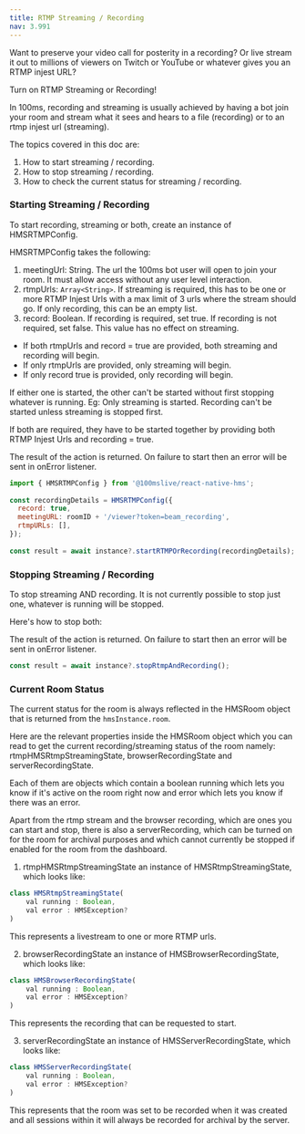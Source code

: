 ```yaml
---
title: RTMP Streaming / Recording
nav: 3.991
---
```


Want to preserve your video call for posterity in a recording? Or live stream it out to millions of viewers on Twitch or YouTube or whatever gives you an RTMP injest URL?

Turn on RTMP Streaming or Recording!

In 100ms, recording and streaming is usually achieved by having a bot join your room and stream what it sees and hears to a file (recording) or to an rtmp injest url (streaming).

The topics covered in this doc are:

1. How to start streaming / recording.
2. How to stop streaming / recording.
3. How to check the current status for streaming / recording.

### Starting Streaming / Recording


To start recording, streaming or both, create an instance of HMSRTMPConfig.

HMSRTMPConfig takes the following:

1. meetingUrl: String. The url the 100ms bot user will open to join your room. It must allow access without any user level interaction.
2. rtmpUrls: `Array<String>`. If streaming is required, this has to be one or more RTMP Injest Urls with a max limit of 3 urls where the stream should go. If only recording, this can be an empty list.
3. record: Boolean. If recording is required, set true. If recording is not required, set false. This value has no effect on streaming.

* If both rtmpUrls and record = true are provided, both streaming and recording will begin.
* If only rtmpUrls are provided, only streaming will begin.
* If only record true is provided, only recording will begin.

If either one is started, the other can't be started without first stopping whatever is running. Eg: Only streaming is started. Recording can't be started unless streaming is stopped first.

If both are required, they have to be started together by providing both RTMP Injest Urls and recording = true.

The result of the action is returned. On failure to start then an error will be sent in onError listener.

```js
import { HMSRTMPConfig } from '@100mslive/react-native-hms';
  
const recordingDetails = HMSRTMPConfig({
  record: true,
  meetingURL: roomID + '/viewer?token=beam_recording',
  rtmpURLs: [],
});
  
const result = await instance?.startRTMPOrRecording(recordingDetails);
```


### Stopping Streaming / Recording


To stop streaming AND recording. It is not currently possible to stop just one, whatever is running will be stopped.

Here's how to stop both:

The result of the action is returned. On failure to start then an error will be sent in onError listener.
  


```js
const result = await instance?.stopRtmpAndRecording();
```


### Current Room Status

The current status for the room is always reflected in the HMSRoom object that is returned from the `hmsInstance.room`.

Here are the relevant properties inside the HMSRoom object which you can read to get the current recording/streaming status of the room namely: rtmpHMSRtmpStreamingState, browserRecordingState and serverRecordingState.

Each of them are objects which contain a boolean running which lets you know if it's active on the room right now and error which lets you know if there was an error.

Apart from the rtmp stream and the browser recording, which are ones you can start and stop, there is also a serverRecording, which can be turned on for the room for archival purposes and which cannot currently be stopped if enabled for the room from the dashboard.  

1. rtmpHMSRtmpStreamingState an instance of HMSRtmpStreamingState, which looks like:

```js 
class HMSRtmpStreamingState(
    val running : Boolean,
    val error : HMSException?
)
```


This represents a livestream to one or more RTMP urls.

2. browserRecordingState an instance of HMSBrowserRecordingState, which looks like:

```js 
class HMSBrowserRecordingState(
    val running : Boolean,
    val error : HMSException?
)
```


This represents the recording that can be requested to start.

3. serverRecordingState an instance of HMSServerRecordingState, which looks like:
```js
class HMSServerRecordingState(
    val running : Boolean,
    val error : HMSException?
)
```


This represents that the room was set to be recorded when it was created and all sessions within it will always be recorded for archival by the server.
  
  
